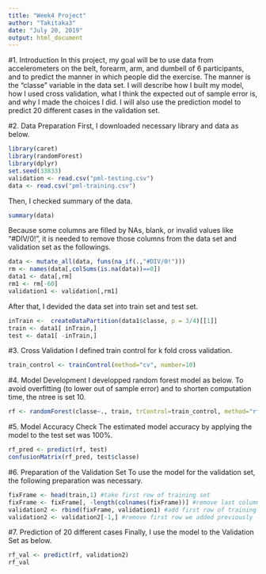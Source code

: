 ```yaml
---
title: "Week4 Project"
author: "Takitaka3"
date: "July 20, 2019"
output: html_document
---
```



#1. Introduction
In this project, my goal will be to use data from accelerometers on the belt, forearm, arm, and dumbell of 6 participants, and to predict the manner in which people did the exercise. The manner is the "classe" variable in the data set. I will describe how I built my model, how I used cross validation, what I think the expected out of sample error is, and why I made the choices I did. I will also use the prediction model to predict 20 different cases in the validation set.


#2. Data Preparation
First, I downloaded necessary library and data as below. 

```r
library(caret)
library(randomForest)
library(dplyr)
set.seed(33833)
validation <- read.csv("pml-testing.csv")
data <- read.csv("pml-training.csv")
```


Then, I checked summary of the data. 

```r
summary(data)
```


Because some columns are filled by NAs, blank, or invalid values like "#DIV/0!", it is needed to remove those columns from the data set and validation set as the followings. 

```r
data <- mutate_all(data, funs(na_if(.,"#DIV/0!")))
rm <- names(data[,colSums(is.na(data))==0])
data1 <- data[,rm]
rm1 <- rm[-60]
validation1 <- validation[,rm1]
```


After that, I devided the data set into train set and test set.

```r
inTrain <-  createDataPartition(data1$classe, p = 3/4)[[1]]
train <- data1[ inTrain,]
test <- data1[ -inTrain,]
```


#3. Cross Validation
I defined train control for k fold cross validation.

```r
train_control <- trainControl(method="cv", number=10)
```


#4. Model Development
I developped random forest model as below. To avoid overfitting (to lower out of sample error) and to shorten computation time, the ntree is set 10. 

```r
rf <- randomForest(classe~., train, trControl=train_control, method="rf", ntree=10)
```


#5. Model Accuracy Check
The estimated model accuracy by applying the model to the test set was 100%.

```r
rf_pred <- predict(rf, test)
confusionMatrix(rf_pred, test$classe) 
```


#6. Preparation of the Validation Set
To use the model for the validation set, the following preparation was necessary. 

```r
fixFrame <- head(train,1) #take first row of training set
fixFrame <- fixFrame[, -length(colnames(fixFrame))] #remove last column (classe)
validation2 <- rbind(fixFrame, validation1) #add first row of training set to validation set, it somehow make column class same as testing and training sets
validation2 <- validation2[-1,] #remove first row we added previously
```


#7. Prediction of 20 different cases
Finally, I use the model to the Validation Set as below.

```r
rf_val <- predict(rf, validation2)
rf_val
```






